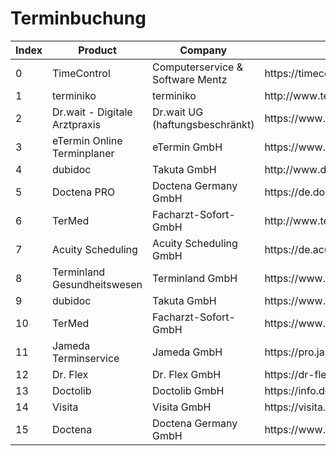 # Terminbuchung

| Index | Product | Company | URL |
|---|---|---|---| 
| 0 | TimeControl | Computerservice & Software Mentz | https://timecontrol.co |
| 1 | terminiko | terminiko | http://www.terminiko.de |
| 2 | Dr.wait - Digitale Arztpraxis | Dr.wait UG (haftungsbeschränkt) | https://www.drwait.de/ |
| 3 | eTermin Online Terminplaner | eTermin GmbH | https://www.etermin.net |
| 4 | dubidoc | Takuta GmbH | http://www.dubidoc.de |
| 5 | Doctena PRO | Doctena Germany GmbH | https://de.doctena.de/ |
| 6 | TerMed | Facharzt-Sofort-GmbH | http://www.termed.de |
| 7 | Acuity Scheduling | Acuity Scheduling GmbH | https://de.acuityscheduling.com/ |
| 8 | Terminland Gesundheitswesen | Terminland GmbH | https://www.terminland.de/branchen/gesundheitswesen/ |
| 9 | dubidoc | Takuta GmbH | https://www.dubidoc.de/ |
| 10 | TerMed | Facharzt-Sofort-GmbH | https://www.termed.de/start |
| 11 | Jameda Terminservice | Jameda GmbH | https://pro.jameda.de/ |
| 12 | Dr. Flex | Dr. Flex GmbH | https://dr-flex.de/aerzte |
| 13 | Doctolib | Doctolib GmbH | https://info.doctolib.de/ |
| 14 | Visita | Visita GmbH | https://visita.arzttermine.de/ |
| 15 | Doctena | Doctena Germany GmbH | https://www.doctena.com/de/ |
